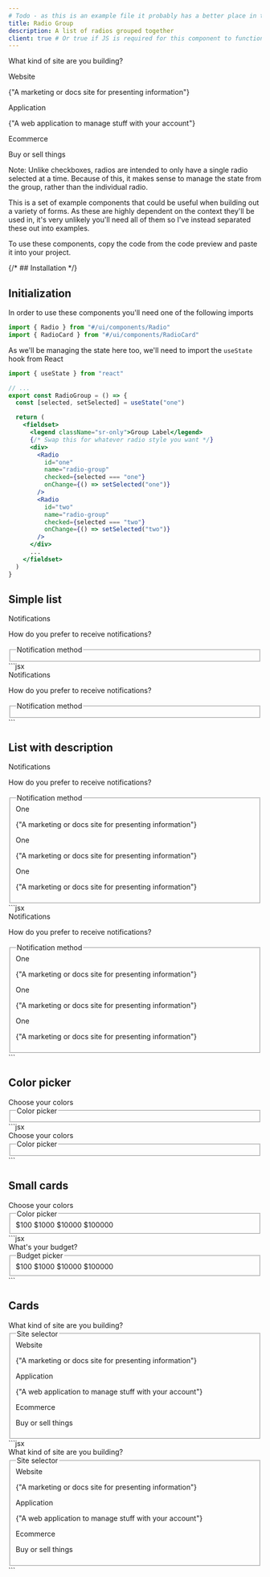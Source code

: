 ```yaml
---
# Todo - as this is an example file it probably has a better place in the docs
title: Radio Group
description: A list of radios grouped together
client: true # Or true if JS is required for this component to function
---
```



<CodePreview client:load>
  <div className="flex gap-4 flex-col">
    <p className="text-lg font-semibold">What kind of site are you building?</p>
    <div className="flex gap-4">
      <RadioCard client:load defaultChecked showRadio className="flex items-start flex-1">
        <div className="text-left flex-1">
          <label htmlFor="custom-Radio" className="font-bold">
            Website
          </label>
          <p className="text-sm text-gray-500">
            {"A marketing or docs site for presenting information"}
          </p>
        </div>
      </RadioCard>
      <RadioCard client:load showRadio className="flex items-start flex-1">
        <div className="text-left flex-1">
          <label htmlFor="custom-Radio" className="font-bold">
            Application
          </label>
          <p className="text-sm text-gray-500">
            {"A web application to manage stuff with your account"}
          </p>
        </div>
      </RadioCard>
      <RadioCard client:load showRadio className="flex items-start flex-1">
        <div className="text-left flex-1">
          <label htmlFor="custom-Radio" className="font-bold">
            Ecommerce
          </label>
          <p className="text-sm text-gray-500">Buy or sell things</p>
        </div>
      </RadioCard>
    </div>
  </div>
</CodePreview>

Note: Unlike checkboxes, radios are intended to only have a single radio selected at a time. Because of this, it makes sense to manage the state from the group, rather than the individual radio.

This is a set of example components that could be useful when building out a variety of forms. As these are highly dependent on the context they'll be used in, it's very unlikely you'll need all of them so I've instead separated these out into examples.

To use these components, copy the code from the code preview and paste it into your project.

{/* ## Installation */}

## Initialization

In order to use these components you'll need one of the following imports

```jsx
import { Radio } from "#/ui/components/Radio"
import { RadioCard } from "#/ui/components/RadioCard"
```

As we'll be managing the state here too, we'll need to import the `useState` hook from React

```jsx
import { useState } from "react"

// ...
export const RadioGroup = () => {
  const [selected, setSelected] = useState("one")

  return (
    <fieldset>
      <legend className="sr-only">Group Label</legend>
      {/* Swap this for whatever radio style you want */}
      <div>
        <Radio
          id="one"
          name="radio-group"
          checked={selected === "one"}
          onChange={() => setSelected("one")}
        />
        <Radio
          id="two"
          name="radio-group"
          checked={selected === "two"}
          onChange={() => setSelected("two")}
        />
      </div>
      ...
    </fieldset>
  )
}
```

## Simple list

<CodePreview client:load>
  <div>
    <label className="text-base font-semibold text-gray-900">Notifications</label>
    <p className="text-sm text-gray-500">How do you prefer to receive notifications?</p>
    <fieldset className="mt-4">
      <legend className="sr-only">Notification method</legend>
      <div className="flex gap-4 flex-col ">
        <Radio label="One" client:load />
        <Radio label="Two" client:load />
        <Radio label="Three" client:load />
      </div>
    </fieldset>
  </div>
  <div slot="code">
    ```jsx
    <div>
      <label className="text-base font-semibold text-gray-900">Notifications</label>
      <p className="text-sm text-gray-500">How do you prefer to receive notifications?</p>
      <fieldset className="mt-4">
        <legend className="sr-only">Notification method</legend>
        <div className="flex gap-4 items-center flex-col">
          <Radio label="One" />
          <Radio label="Two" />
          <Radio label="Three" />
        </div>
      </fieldset>
    </div>
    ```
  </div>
</CodePreview>

## List with description

<CodePreview client:load>
  <div>
    <label className="text-base font-semibold text-gray-900">Notifications</label>
    <p className="text-sm text-gray-500">How do you prefer to receive notifications?</p>
    <fieldset className="mt-4">
      <legend className="sr-only">Notification method</legend>
      <div className="flex gap-4 flex-col ">
        <div className="flex items-start gap-3">
          <Radio id="one" className="mt-0.5" />
          <div className="flex items-start flex-col leading-tight">
            <label for="one">One</label>
            <p className="text-sm text-gray-500">
              {"A marketing or docs site for presenting information"}
            </p>
          </div>
        </div>
        <div className="flex items-start gap-3">
          <Radio id="one" className="mt-0.5" />
          <div className="flex items-start flex-col leading-tight">
            <label for="one">One</label>
            <p className="text-sm text-gray-500">
              {"A marketing or docs site for presenting information"}
            </p>
          </div>
        </div>
        <div className="flex items-start gap-3">
          <Radio id="one" className="mt-0.5" />
          <div className="flex items-start flex-col leading-tight">
            <label for="one">One</label>
            <p className="text-sm text-gray-500">
              {"A marketing or docs site for presenting information"}
            </p>
          </div>
        </div>
      </div>
    </fieldset>
  </div>
  <div slot="code">
    ```jsx
    <div>
      <label className="text-base font-semibold text-gray-900">Notifications</label>
      <p className="text-sm text-gray-500">How do you prefer to receive notifications?</p>
      <fieldset className="mt-4">
        <legend className="sr-only">Notification method</legend>
        <div className="flex gap-4 flex-col ">
          <div className="flex items-start gap-3">
            <Radio id="one" className="mt-0.5" />
            <div className="flex items-start flex-col leading-tight">
              <label for="one">One</label>
              <p className="text-sm text-gray-500">
                {"A marketing or docs site for presenting information"}
              </p>
            </div>
          </div>
          <div className="flex items-start gap-3">
            <Radio id="one" className="mt-0.5" />
            <div className="flex items-start flex-col leading-tight">
              <label for="one">One</label>
              <p className="text-sm text-gray-500">
                {"A marketing or docs site for presenting information"}
              </p>
            </div>
          </div>
          <div className="flex items-start gap-3">
            <Radio id="one" className="mt-0.5" />
            <div className="flex items-start flex-col leading-tight">
              <label for="one">One</label>
              <p className="text-sm text-gray-500">
                {"A marketing or docs site for presenting information"}
              </p>
            </div>
          </div>
        </div>
      </fieldset>
    </div>
    ```
  </div>
</CodePreview>

## Color picker

<CodePreview client:load>
  <div>
    <label className="text-base font-semibold text-gray-900">Choose your colors</label>
    <fieldset className="mt-4">
      <legend className="sr-only">Color picker</legend>
      <div className="flex gap-4">
        <RadioCard
          className="rounded-full border-none size-8 bg-red-500 hover:bg-red-400 aria-selected:outline-2 aria-selected:outline-indigo-500 outline-offset-2"
          client:load
        />
        <RadioCard
          className="rounded-full border-none size-8 bg-blue-500 hover:bg-blue-400 aria-selected:outline-2 aria-selected:outline-indigo-500 outline-offset-2"
          client:load
        />
        <RadioCard
          className="rounded-full border-none size-8 bg-green-500 hover:bg-green-400 aria-selected:outline-2 aria-selected:outline-indigo-500 outline-offset-2"
          client:load
        />
        <RadioCard
          className="rounded-full border-none size-8 bg-fuchsia-500 hover:bg-fuchsia-400 aria-selected:outline-2 aria-selected:outline-indigo-500 outline-offset-2"
          client:load
        />
      </div>
    </fieldset>
  </div>
  <div slot="code">
    ```jsx
    <div>
      <label className="text-base font-semibold text-gray-900">Choose your colors</label>
      <fieldset className="mt-4">
        <legend className="sr-only">Color picker</legend>
        <div className="flex gap-4">
          <RadioCard className="rounded-full border-none size-8 bg-red-500 hover:bg-red-400 aria-selected:outline-2 aria-selected:outline-indigo-500 outline-offset-2" />
          <RadioCard className="rounded-full border-none size-8 bg-blue-500 hover:bg-blue-400 aria-selected:outline-2 aria-selected:outline-indigo-500 outline-offset-2" />
          <RadioCard className="rounded-full border-none size-8 bg-green-500 hover:bg-green-400 aria-selected:outline-2 aria-selected:outline-indigo-500 outline-offset-2" />
          <RadioCard className="rounded-full border-none size-8 bg-fuchsia-500 hover:bg-fuchsia-400 aria-selected:outline-2 aria-selected:outline-indigo-500 outline-offset-2" />
        </div>
      </fieldset>
    </div>
    ```
  </div>
</CodePreview>

## Small cards

<CodePreview client:load>
  <div>
    <label className="text-base font-semibold text-gray-900">Choose your colors</label>
    <fieldset className="mt-4">
      <legend className="sr-only">Color picker</legend>
      <div className="flex gap-4">
        <RadioCard className="aria-checked:bg-indigo-500 aria-checked:text-white" client:load>
          $100
        </RadioCard>
        <RadioCard className="aria-checked:bg-indigo-500 aria-checked:text-white" client:load>
          $1000
        </RadioCard>
        <RadioCard className="aria-checked:bg-indigo-500 aria-checked:text-white" client:load>
          $10000
        </RadioCard>
        <RadioCard className="aria-checked:bg-indigo-500 aria-checked:text-white " client:load>
          $100000
        </RadioCard>
      </div>
    </fieldset>
  </div>
  <div slot="code">
    ```jsx
    <div>
      <label className="text-base font-semibold text-gray-900">What's your budget?</label>
      <fieldset className="mt-4">
        <legend className="sr-only">Budget picker</legend>
        <div className="flex gap-4">
          <RadioCard className="aria-checked:bg-indigo-500 aria-checked:text-white" client:load>
            $100
          </RadioCard>
          <RadioCard className="aria-checked:bg-indigo-500 aria-checked:text-white" client:load>
            $1000
          </RadioCard>
          <RadioCard className="aria-checked:bg-indigo-500 aria-checked:text-white" client:load>
            $10000
          </RadioCard>
          <RadioCard className="aria-checked:bg-indigo-500 aria-checked:text-white " client:load>
            $100000
          </RadioCard>
        </div>
      </fieldset>
    </div>
    ```
  </div>
</CodePreview>

## Cards

<CodePreview client:load>
  <div>
    <label className="text-base font-semibold text-gray-900">
      What kind of site are you building?
    </label>
    <fieldset className="mt-4">
      <legend className="sr-only">Site selector</legend>
      <div className="flex gap-4 flex-col">
        <div className="flex gap-4">
          <RadioCard client:load defaultChecked showRadio className="flex items-start flex-1">
            <div className="text-left flex-1">
              <label htmlFor="custom-Radio" className="font-bold">
                Website
              </label>
              <p className="text-sm text-gray-500">
                {"A marketing or docs site for presenting information"}
              </p>
            </div>
          </RadioCard>
          <RadioCard client:load showRadio className="flex items-start flex-1">
            <div className="text-left flex-1">
              <label htmlFor="custom-Radio" className="font-bold">
                Application
              </label>
              <p className="text-sm text-gray-500">
                {"A web application to manage stuff with your account"}
              </p>
            </div>
          </RadioCard>
          <RadioCard client:load defaultChecked showRadio className="flex items-start flex-1">
            <div className="text-left flex-1">
              <label htmlFor="custom-Radio" className="font-bold">
                Ecommerce
              </label>
              <p className="text-sm text-gray-500">Buy or sell things</p>
            </div>
          </RadioCard>
        </div>
      </div>
    </fieldset>
  </div>
  <div slot="code">
    ```jsx
    <div>
      <label className="text-base font-semibold text-gray-900">
        What kind of site are you building?
      </label>
      <fieldset className="mt-4">
        <legend className="sr-only">Site selector</legend>
        <div className="flex gap-4 flex-col">
          <div className="flex gap-4">
            <RadioCard client:load defaultChecked showRadio className="flex items-start flex-1">
              <div className="text-left flex-1">
                <label htmlFor="custom-Radio" className="font-bold">
                  Website
                </label>
                <p className="text-sm text-gray-500">
                  {"A marketing or docs site for presenting information"}
                </p>
              </div>
            </RadioCard>
            <RadioCard client:load showRadio className="flex items-start flex-1">
              <div className="text-left flex-1">
                <label htmlFor="custom-Radio" className="font-bold">
                  Application
                </label>
                <p className="text-sm text-gray-500">
                  {"A web application to manage stuff with your account"}
                </p>
              </div>
            </RadioCard>
            <RadioCard client:load defaultChecked showRadio className="flex items-start flex-1">
              <div className="text-left flex-1">
                <label htmlFor="custom-Radio" className="font-bold">
                  Ecommerce
                </label>
                <p className="text-sm text-gray-500">Buy or sell things</p>
              </div>
            </RadioCard>
          </div>
        </div>
      </fieldset>
    </div>
    ```
  </div>
</CodePreview>
